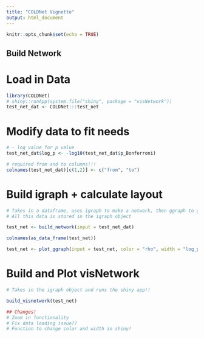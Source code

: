 ```yaml
---
title: "COLDNet Vignette"
output: html_document
---
```


```r
knitr::opts_chunk$set(echo = TRUE)
```

## Build Network

# Load in Data

```r
library(COLDNet)
# shiny::runApp(system.file("shiny", package = "visNetwork"))
test_net_dat <- COLDNet:::test_net
```

# Modify data to fit needs

```r
# - log value for p value
test_net_dat$log_p <- -log10(test_net_dat$p_Bonferroni)

# required from and to columns!!!
colnames(test_net_dat)[c(1,2)] <- c("from", "to")
```

# Build igraph + calculate layout

```r
# Takes in a dataframe, uses igraph to make a network, then ggraph to get plot parameters. 
# All this data is stored in the igraph object

test_net <- build_network(input = test_net_dat)

colnames(as_data_frame(test_net))

test_net <- plot_ggraph(input = test_net, color = "rho", width = "log_p", scale = "diverge")
```

# Build and Plot visNetwork

```r
# Takes in the igraph object and runs the shiny app!!

build_visnetwork(test_net)

## Changes!
# Zoom in functionality
# Fix data loading issue??
# Function to change color and width in shiny!
```
